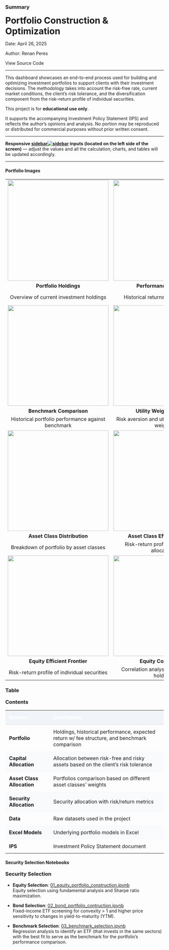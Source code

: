 <!-- # Home  -->

### Summary {width="70%"}

<div>
  <h1 style="margin-top: 0.2em; margin-bottom: 0.2em;">Portfolio Construction & Optimization</h1>
  <p>Date: April 26, 2025</p>
  <p>Author: <a href="https://renanperes.com/" target="_blank" style="text-decoration: none;"> Renan Peres</a></p>
  <p><a href="https://github.com/renan-peres/mfin-portfolio-management" target="_blank" style="text-decoration: none;"><i class="bi bi-github"></i> View Source Code</a></p>
</div>

<hr>

<p  style="margin-top: 0em;">
This dashboard showcases an end-to-end process used for building and optimizing investment portfolios to support clients with their investment decisions. The methodology takes into account the risk-free rate, current market conditions, the client’s risk tolerance, and the diversification component from the risk–return profile of individual securities.
</p>

::: {.callout-note collapse="true" icon=false}
This project is for **educational use only**.  

It supports the accompanying Investment Policy Statement (IPS) and reflects the author’s opinions and analysis. No portion may be reproduced or distributed for commercial purposes without prior written consent.
:::

<hr>

::: {.callout-tip}
**Responsive <a href="#" class="sidebar-hover-trigger">sidebar<span class="hover-image"><img src="img/sidebar.png" alt="sidebar"></span></a> inputs (located on the left side of the screen)** — adjust the values and all the calculation, charts, and tables will be updated accordingly.
:::

<hr>

#### Portfolio Images

<div class="portfolio-showcase">
  <table width="100%">
  <!-- Row 1: Portfolio -->
  <tr>
    <td align="center"><a href="#portfolio"><img src="img/portfolio/holdings.png" style="width: 320px; height: auto;"></a></td>
    <td align="center"><a href="#portfolio"><img src="img/portfolio/historical_performance.png" style="width: 320px; height: auto;"></a></td>
    <td align="center"><a href="#portfolio"><img src="img/portfolio/expected_return.png" style="width: 320px; height: auto;"></a></td>
  </tr>
  <tr>
    <td align="center"><a href="#portfolio" style="text-decoration: none;"><strong>Portfolio Holdings</strong></a></td>
    <td align="center"><a href="#portfolio" style="text-decoration: none;"><strong>Performance Analysis</strong></a></td>
    <td align="center"><a href="#portfolio" style="text-decoration: none;"><strong>Future Projections</strong></a></td>
  </tr>
  <tr>
    <td align="center"><a href="#portfolio" style="text-decoration: none; color: inherit;">Overview of current investment holdings</a></td>
    <td align="center"><a href="#portfolio" style="text-decoration: none; color: inherit;">Historical returns and risk metrics</a></td>
    <td align="center"><a href="#portfolio" style="text-decoration: none; color: inherit;">Estimated growth scenarios and fee structure comparison</a></td>
  </tr>
  
  <!-- Row 2: More Portfolio and Capital Allocation -->
  <tr>
    <td align="center"><a href="#portfolio"><img src="img/portfolio/benchmark_comparison.png" style="width: 320px; height: auto;"></a></td>
    <td align="center"><a href="#capital-allocation"><img src="img/capital_allocation/utility_weight.png" style="width: 320px; height: auto;"></a></td>
    <td align="center"><a href="#capital-allocation"><img src="img/capital_allocation/capital_allocation.png" style="width: 320px; height: auto;"></a></td>
  </tr>
  <tr>
    <td align="center"><a href="#portfolio" style="text-decoration: none;"><strong>Benchmark Comparison</strong></a></td>
    <td align="center"><a href="#capital-allocation" style="text-decoration: none;"><strong>Utility Weight Analysis</strong></a></td>
    <td align="center"><a href="#capital-allocation" style="text-decoration: none;"><strong>Capital Allocation Line</strong></a></td>
  </tr>
  <tr>
    <td align="center"><a href="#portfolio" style="text-decoration: none; color: inherit;">Historical portfolio performance against benchmark</a></td>
    <td align="center"><a href="#capital-allocation" style="text-decoration: none; color: inherit;">Risk aversion and utility-based portfolio weights</a></td>
    <td align="center"><a href="#capital-allocation" style="text-decoration: none; color: inherit;">Optimal allocation between risky and risk-free assets</a></td>
  </tr>
  
  <!-- Row 3: Asset Class Allocation -->
  <tr>
    <td align="center"><a href="#asset-class-allocation"><img src="img/asset_class/asset_class_distribution.png" style="width: 320px; height: auto;"></a></td>
    <td align="center"><a href="#asset-class-allocation"><img src="img/asset_class/asset_class_ef.png" style="width: 320px; height: auto;"></a></td>
    <td align="center"><a href="#security-allocation"><img src="img/security/security_distribution.png" style="width: 320px; height: auto;"></a></td>
  </tr>
  <tr>
    <td align="center"><a href="#asset-class-allocation" style="text-decoration: none;"><strong>Asset Class Distribution</strong></a></td>
    <td align="center"><a href="#asset-class-allocation" style="text-decoration: none;"><strong>Asset Class Efficient Frontier</strong></a></td>
    <td align="center"><a href="#security-allocation" style="text-decoration: none;"><strong>Security Distribution</strong></a></td>
  </tr>
  <tr>
    <td align="center"><a href="#asset-class-allocation" style="text-decoration: none; color: inherit;">Breakdown of portfolio by asset classes</a></td>
    <td align="center"><a href="#asset-class-allocation" style="text-decoration: none; color: inherit;">Risk-return profile of asset class allocations</a></td>
    <td align="center"><a href="#security-allocation" style="text-decoration: none; color: inherit;">Individual security weightings within the portfolio</a></td>
  </tr>
  
  <!-- Row 4: Security Allocation -->
  <tr>
    <td align="center"><a href="#security-allocation"><img src="img/security/security_ef.png" style="width: 320px; height: auto;"></a></td>
    <td align="center"><a href="#security-allocation"><img src="img/security/equity_covariances.png" style="width: 320px; height: auto;"></a></td>
    <td align="center"><a href="#security-allocation"><img src="img/security/bond_price_sensitivity.png" style="width: 320px; height: auto;"></a></td>
  </tr>
  <tr>
    <td align="center"><a href="#security-allocation" style="text-decoration: none;"><strong>Equity Efficient Frontier</strong></a></td>
    <td align="center"><a href="#security-allocation" style="text-decoration: none;"><strong>Equity Covariances</strong></a></td>
    <td align="center"><a href="#security-allocation" style="text-decoration: none;"><strong>Bond Price Sensitivity</strong></a></td>
  </tr>
  <tr>
    <td align="center"><a href="#security-allocation" style="text-decoration: none; color: inherit;">Risk-return profile of individual securities</a></td>
    <td align="center"><a href="#security-allocation" style="text-decoration: none; color: inherit;">Correlation analysis between equity holdings</a></td>
    <td align="center"><a href="#security-allocation" style="text-decoration: none; color: inherit;">Fixed income response to interest rate changes</a></td>
  </tr>
  </table>
</div>

### Table {width="30%"}

<div class="table-responsive">
<h3 class="table-title" style="margin-top: 12px;">Contents</h3>
  <table class="table table-sm table-striped">
    <thead>
      <tr style="background-color: #f1f5f9;">
        <th style="padding: 0.75em; color: #ffffff; text-align: left; border-bottom: 2px solid #e2e8f0;">Section</th>
        <th style="padding: 0.75em; color: #ffffff; text-align: left; border-bottom: 2px solid #e2e8f0;">Description</th>
      </tr>
    </thead>
    <tbody>
    <tr>
      <td style="padding:0.75em;"><a href="#portfolio" style="font-weight:bold; text-decoration:none;">Portfolio</a></td>
      <td style="padding:0.75em;">Holdings, historical performance, expected return w/ fee structure, and benchmark comparison</td>
    </tr>
    <tr style="background:#f8fafc;">
      <td style="padding:0.75em;"><a href="#capital-allocation" style="font-weight:bold; text-decoration:none;">Capital Allocation</a></td>
      <td style="padding:0.75em;">Allocation between risk-free and risky assets based on the client's risk tolerance</td>
    </tr>
    <tr>
      <td style="padding:0.75em;"><a href="#asset-class-allocation" style="font-weight:bold; text-decoration:none;">Asset Class Allocation</a></td>
      <td style="padding:0.75em;">Portfolios comparison based on different asset classes' weights</td>
    </tr>
    <tr style="background:#f8fafc;">
      <td style="padding:0.75em;"><a href="#security-allocation" style="font-weight:bold; text-decoration:none;">Security Allocation</a></td>
      <td style="padding:0.75em;">Security allocation with risk/return metrics</td>
    </tr>
    <tr>
      <td style="padding:0.75em;"><a href="#data" style="font-weight:bold; text-decoration:none;">Data</a></td>
      <td style="padding:0.75em;">Raw datasets used in the project</td>
    </tr>
    <tr style="background:#f8fafc;">
      <td style="padding:0.75em;"><a href="#excel-models" style="font-weight:bold; text-decoration:none;">Excel Models</a></td>
      <td style="padding:0.75em;">Underlying portfolio models in Excel</td>
    </tr>
    <tr>
      <td style="padding:0.75em;"><a href="#ips" style="font-weight:bold; text-decoration:none;">IPS</a></td>
      <td style="padding:0.75em;">Investment Policy Statement document</td>
    </tr>
  </tbody>
</table>
</div>

#### Security Selection Notebooks

<h3 class="table-title" style="margin-top: 12px;">Security Selection</h3>

- **Equity Selection**: [01_equity_portfolio_construction.ipynb](https://github.com/renan-peres/mfin-portfolio-management/blob/main/01_equity_portfolio_construction.ipynb)  
  Equity selection using fundamental analysis and Sharpe ratio maximization.

- **Bond Selection**: [02_bond_portfolio_contruction.ipynb](https://github.com/renan-peres/mfin-portfolio-management/blob/main/02_bond_portfolio_contruction.ipynb)  
  Fixed-income ETF screening for convexity > 1 and higher price sensitivity to changes in yield-to-maturity (YTM).

- **Benchmark Selection**: [03_benchmark_selection.ipynb](https://github.com/renan-peres/mfin-portfolio-management/blob/main/03_benchmark_selection.ipynb)  
  Regression analysis to identify an ETF (that invests in the same sectors) with the best fit to serve as the benchmark for the portfolio's performance comparison.
